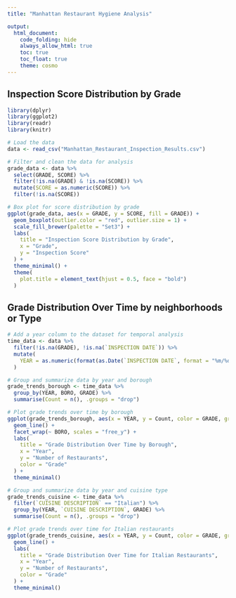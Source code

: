 ```yaml
---
title: "Manhattan Restaurant Hygiene Analysis"

output: 
  html_document:
    code_folding: hide
    always_allow_html: true
    toc: true
    toc_float: true
    theme: cosmo
---
```



## Inspection Score Distribution by Grade
```r
library(dplyr)
library(ggplot2)
library(readr)
library(knitr)

# Load the data
data <- read_csv("Manhattan_Restaurant_Inspection_Results.csv")

# Filter and clean the data for analysis
grade_data <- data %>%
  select(GRADE, SCORE) %>%
  filter(!is.na(GRADE) & !is.na(SCORE)) %>%
  mutate(SCORE = as.numeric(SCORE)) %>%
  filter(!is.na(SCORE))

# Box plot for score distribution by grade
ggplot(grade_data, aes(x = GRADE, y = SCORE, fill = GRADE)) +
  geom_boxplot(outlier.color = "red", outlier.size = 1) +
  scale_fill_brewer(palette = "Set3") +
  labs(
    title = "Inspection Score Distribution by Grade",
    x = "Grade",
    y = "Inspection Score"
  ) +
  theme_minimal() +
  theme(
    plot.title = element_text(hjust = 0.5, face = "bold")
  )

```

## Grade Distribution Over Time by neighborhoods or Type
```r
# Add a year column to the dataset for temporal analysis
time_data <- data %>%
  filter(!is.na(GRADE), !is.na(`INSPECTION DATE`)) %>%
  mutate(
    YEAR = as.numeric(format(as.Date(`INSPECTION DATE`, format = "%m/%d/%Y"), "%Y"))
  )

# Group and summarize data by year and borough
grade_trends_borough <- time_data %>%
  group_by(YEAR, BORO, GRADE) %>%
  summarise(Count = n(), .groups = "drop")

# Plot grade trends over time by borough
ggplot(grade_trends_borough, aes(x = YEAR, y = Count, color = GRADE, group = GRADE)) +
  geom_line() +
  facet_wrap(~ BORO, scales = "free_y") +
  labs(
    title = "Grade Distribution Over Time by Borough",
    x = "Year",
    y = "Number of Restaurants",
    color = "Grade"
  ) +
  theme_minimal()

# Group and summarize data by year and cuisine type
grade_trends_cuisine <- time_data %>%
  filter(`CUISINE DESCRIPTION` == "Italian") %>%
  group_by(YEAR, `CUISINE DESCRIPTION`, GRADE) %>%
  summarise(Count = n(), .groups = "drop")

# Plot grade trends over time for Italian restaurants
ggplot(grade_trends_cuisine, aes(x = YEAR, y = Count, color = GRADE, group = GRADE)) +
  geom_line() +
  labs(
    title = "Grade Distribution Over Time for Italian Restaurants",
    x = "Year",
    y = "Number of Restaurants",
    color = "Grade"
  ) +
  theme_minimal()

```


